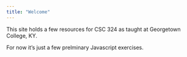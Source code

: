 ```yaml
---
title: "Welcome"
---
```


This site holds a few resources for CSC 324 as taught at Georgetown College, KY.

For now it's just a few prelminary Javascript exercises.
